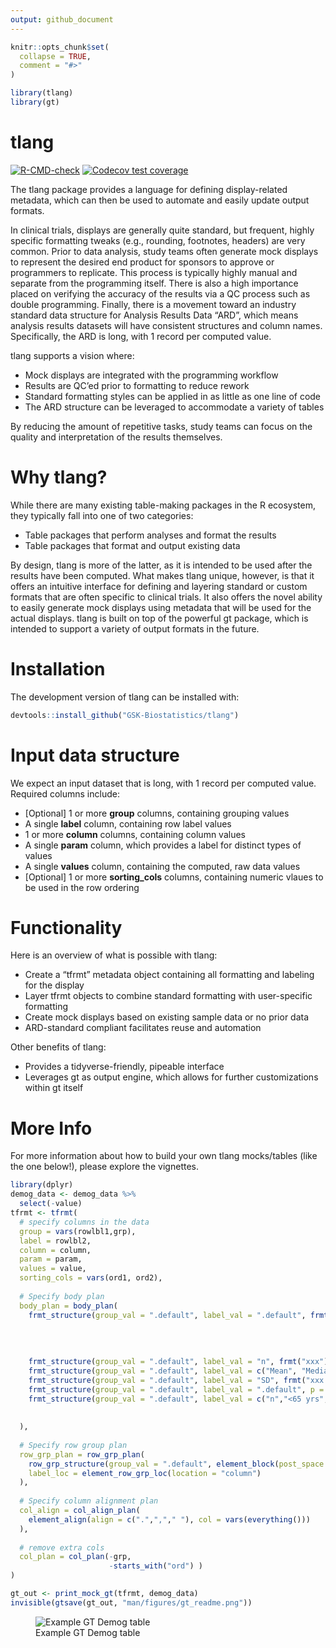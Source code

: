 ```yaml
---
output: github_document
---
```


```r
knitr::opts_chunk$set(
  collapse = TRUE,
  comment = "#>"
)
```

```r
library(tlang)
library(gt)
```

# tlang

<!-- badges: start -->

[![R-CMD-check](https://github.com/GSK-Biostatistics/tlang/actions/workflows/R-CMD-check.yaml/badge.svg)](https://github.com/GSK-Biostatistics/tlang/actions/workflows/R-CMD-check.yaml) 
[![Codecov test coverage](https://codecov.io/gh/GSK-Biostatistics/tlang/branch/main/graph/badge.svg)](https://app.codecov.io/gh/GSK-Biostatistics/tlang?branch=main)

<!-- badges: end -->

The tlang package provides a language for defining display-related metadata, which can then be used to automate and easily update output formats.

In clinical trials, displays are generally quite standard, but frequent, highly specific formatting tweaks (e.g., rounding, footnotes, headers) are very common. Prior to data analysis, study teams often generate mock displays to represent the desired end product for sponsors to approve or programmers to replicate. This process is typically highly manual and separate from the programming itself. There is also a high importance placed on verifying the accuracy of the results via a QC process such as double programming. Finally, there is a movement toward an industry standard data structure for Analysis Results Data "ARD", which means analysis results datasets will have consistent structures and column names. Specifically, the ARD is long, with 1 record per computed value.

tlang supports a vision where:

-   Mock displays are integrated with the programming workflow
-   Results are QC'ed prior to formatting to reduce rework
-   Standard formatting styles can be applied in as little as one line of code
-   The ARD structure can be leveraged to accommodate a variety of tables

By reducing the amount of repetitive tasks, study teams can focus on the quality and interpretation of the results themselves.

# Why tlang?

While there are many existing table-making packages in the R ecosystem, they typically fall into one of two categories:

-   Table packages that perform analyses and format the results
-   Table packages that format and output existing data

By design, tlang is more of the latter, as it is intended to be used after the results have been computed. What makes tlang unique, however, is that it offers an intuitive interface for defining and layering standard or custom formats that are often specific to clinical trials. It also offers the novel ability to easily generate mock displays using metadata that will be used for the actual displays. tlang is built on top of the powerful gt package, which is intended to support a variety of output formats in the future.

# Installation

The development version of tlang can be installed with:

```r
devtools::install_github("GSK-Biostatistics/tlang")
```

# Input data structure

We expect an input dataset that is long, with 1 record per computed value. Required columns include:

-   [Optional] 1 or more **group** columns, containing grouping values
-   A single **label** column, containing row label values
-   1 or more **column** columns, containing column values
-   A single **param** column, which provides a label for distinct types of values
-   A single **values** column, containing the computed, raw data values
-   [Optional] 1 or more **sorting_cols** columns, containing numeric vlaues to be used in the row ordering

# Functionality

Here is an overview of what is possible with tlang:

-   Create a "tfrmt" metadata object containing all formatting and labeling for the display
-   Layer tfrmt objects to combine standard formatting with user-specific formatting
-   Create mock displays based on existing sample data or no prior data
-   ARD-standard compliant facilitates reuse and automation

Other benefits of tlang:

-   Provides a tidyverse-friendly, pipeable interface
-   Leverages gt as output engine, which allows for further customizations within gt itself

# More Info

For more information about how to build your own tlang mocks/tables (like the one below!), please explore the vignettes.

```r
library(dplyr)
demog_data <- demog_data %>% 
  select(-value)
tfrmt <- tfrmt(
  # specify columns in the data
  group = vars(rowlbl1,grp),
  label = rowlbl2,
  column = column, 
  param = param,
  values = value,
  sorting_cols = vars(ord1, ord2),
  
  # Specify body plan
  body_plan = body_plan(
    frmt_structure(group_val = ".default", label_val = ".default", frmt_combine("{n} {pct}", 
                                                                                n = frmt("xxx"),
                                                                                pct = frmt_when("==100" ~ "",
                                                                                                "==0" ~ "",
                                                                                                TRUE ~ frmt("(xx.x %)")))),
    frmt_structure(group_val = ".default", label_val = "n", frmt("xxx")),
    frmt_structure(group_val = ".default", label_val = c("Mean", "Median", "Min","Max"), frmt("xxx.x")),
    frmt_structure(group_val = ".default", label_val = "SD", frmt("xxx.xx")),
    frmt_structure(group_val = ".default", label_val = ".default", p = frmt("")),
    frmt_structure(group_val = ".default", label_val = c("n","<65 yrs","<12 months","<25"), p = frmt_when(">0.99" ~ ">0.99",
                                                                                 "<0.001" ~ "<0.001",
                                                                                 TRUE ~ frmt("x.xxx", missing = "")))
  ),
  
  # Specify row group plan
  row_grp_plan = row_grp_plan(
    row_grp_structure(group_val = ".default", element_block(post_space = " ")),
    label_loc = element_row_grp_loc(location = "column")
  ),
  
  # Specify column alignment plan
  col_align = col_align_plan(
    element_align(align = c(".",","," "), col = vars(everything()))
  ),
  
  # remove extra cols
  col_plan = col_plan(-grp, 
                      -starts_with("ord") )
) 

gt_out <- print_mock_gt(tfrmt, demog_data)
invisible(gtsave(gt_out, "man/figures/gt_readme.png"))
```

![Example GT Demog table](man/figures/gt_readme.png)
